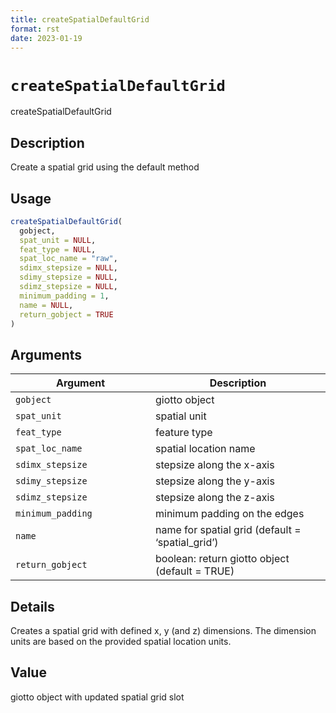```yaml
--- 
title: createSpatialDefaultGrid 
format: rst 
date: 2023-01-19 
--- 
```

# `createSpatialDefaultGrid`

createSpatialDefaultGrid


## Description

Create a spatial grid using the default method


## Usage

```r
createSpatialDefaultGrid(
  gobject,
  spat_unit = NULL,
  feat_type = NULL,
  spat_loc_name = "raw",
  sdimx_stepsize = NULL,
  sdimy_stepsize = NULL,
  sdimz_stepsize = NULL,
  minimum_padding = 1,
  name = NULL,
  return_gobject = TRUE
)
```


## Arguments

Argument      |Description
------------- |----------------
`gobject`     |     giotto object
`spat_unit`     |     spatial unit
`feat_type`     |     feature type
`spat_loc_name`     |     spatial location name
`sdimx_stepsize`     |     stepsize along the x-axis
`sdimy_stepsize`     |     stepsize along the y-axis
`sdimz_stepsize`     |     stepsize along the z-axis
`minimum_padding`     |     minimum padding on the edges
`name`     |     name for spatial grid (default = 'spatial_grid')
`return_gobject`     |     boolean: return giotto object (default = TRUE)


## Details

Creates a spatial grid with defined x, y (and z) dimensions.
 The dimension units are based on the provided spatial location units.


## Value

giotto object with updated spatial grid slot


